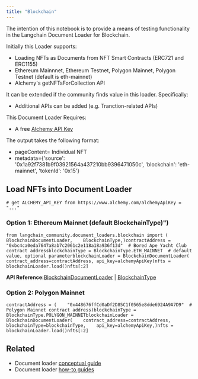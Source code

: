 ```yaml
---
title: "Blockchain"
---
```


The intention of this notebook is to provide a means of testing functionality in the Langchain Document Loader for Blockchain.

Initially this Loader supports:

* Loading NFTs as Documents from NFT Smart Contracts (ERC721 and ERC1155)
* Ethereum Mainnnet, Ethereum Testnet, Polygon Mainnet, Polygon Testnet (default is eth-mainnet)
* Alchemy's getNFTsForCollection API

It can be extended if the community finds value in this loader. Specifically:

* Additional APIs can be added (e.g. Tranction-related APIs)

This Document Loader Requires:

* A free [Alchemy API Key](https://www.alchemy.com/)

The output takes the following format:

* pageContent= Individual NFT
* metadata=\{'source': '0x1a92f7381b9f03921564a437210bb9396471050c', 'blockchain': 'eth-mainnet', 'tokenId': '0x15'}

## Load NFTs into Document Loader

```
# get ALCHEMY_API_KEY from https://www.alchemy.com/alchemyApiKey = "..."
```

### Option 1: Ethereum Mainnet (default BlockchainType)")

```
from langchain_community.document_loaders.blockchain import (    BlockchainDocumentLoader,    BlockchainType,)contractAddress = "0xbc4ca0eda7647a8ab7c2061c2e118a18a936f13d"  # Bored Ape Yacht Club contract addressblockchainType = BlockchainType.ETH_MAINNET  # default value, optional parameterblockchainLoader = BlockchainDocumentLoader(    contract_address=contractAddress, api_key=alchemyApiKey)nfts = blockchainLoader.load()nfts[:2]
```

**API Reference:**[BlockchainDocumentLoader](https://python.langchain.com/api_reference/community/document_loaders/langchain_community.document_loaders.blockchain.BlockchainDocumentLoader.html) | [BlockchainType](https://python.langchain.com/api_reference/community/document_loaders/langchain_community.document_loaders.blockchain.BlockchainType.html)

### Option 2: Polygon Mainnet

```
contractAddress = (    "0x448676ffCd0aDf2D85C1f0565e8dde6924A9A7D9"  # Polygon Mainnet contract address)blockchainType = BlockchainType.POLYGON_MAINNETblockchainLoader = BlockchainDocumentLoader(    contract_address=contractAddress,    blockchainType=blockchainType,    api_key=alchemyApiKey,)nfts = blockchainLoader.load()nfts[:2]
```

## Related

* Document loader [conceptual guide](/oss/concepts/document_loaders)
* Document loader [how-to guides](/oss/how_to/#document-loaders)

